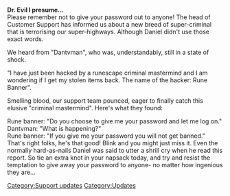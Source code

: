 {{update|date = 10 February 2003}}
'''Dr. Evil I presume...'''<br>
Please remember not to give your password out to anyone! The head of Customer Support has informed us about a new breed of super-criminal that is terrorising our super-highways. Although Daniel didn't use those exact words.

We heard from "Dantvman", who was, understandably, still in a state of shock.

"I have just been hacked by a runescape criminal mastermind and I am wondering if I get my stolen items back. The name of the hacker: Rune Banner".

Smelling blood, our support team pounced, eager to finally catch this elusive "criminal mastermind". Here's what they found:

Rune banner: "Do you choose to give me your password and let me log on." <br>
Dantvman: "What is happening?"<br>
Rune banner: "If you give me your password you will not get banned."<br>

That's right folks, he's that good! Blink and you might just miss it. Even the normally hard-as-nails Daniel was said to utter a shrill cry when he read this report. So tie an extra knot in your napsack today, and try and resist the temptation to give away your password to anyone- no matter how ingenious they are...
[[Category:Support updates]]
[[Category:Updates]]
